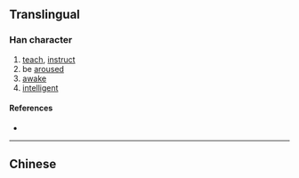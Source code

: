 {{also|斅}}
{{character info/new}}
==Translingual==

===Han character===
{{Han char|rn=66|rad=攴|as=08|sn=12|four=|canj=FDOK,XFDOK|ids=⿰学攵}}

# [[teach]], [[instruct]]
# be [[arouse]]d
# [[awake]]
# [[intelligent]]

====References====
* {{Han ref|kx=0473.171|hdz=21469.031|uh=6569|ud=25961}}

----

==Chinese==
{{zh-see|斆}}